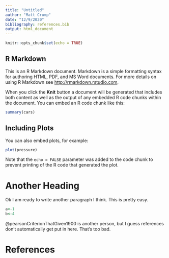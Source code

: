```yaml
---
title: "Untitled"
author: "Matt Crump"
date: "12/9/2020"
bibliography: references.bib
output: html_document
---
```


```r
knitr::opts_chunk$set(echo = TRUE)
```

## R Markdown

This is an R Markdown document. Markdown is a simple formatting syntax for authoring HTML, PDF, and MS Word documents. For more details on using R Markdown see <http://rmarkdown.rstudio.com>.

When you click the **Knit** button a document will be generated that includes both content as well as the output of any embedded R code chunks within the document. You can embed an R code chunk like this:

```r
summary(cars)
```

## Including Plots

You can also embed plots, for example:

```r
plot(pressure)
```

Note that the `echo = FALSE` parameter was added to the code chunk to prevent printing of the R code that generated the plot.

# Another Heading

Ok I am ready to write another paragraph I think. This is pretty easy.

```r
a<-1
b<-4
```

@pearsonCriterionThatGiven1900 is another person, but I guess references don't automatically get put in here. That's too bad.

# References
